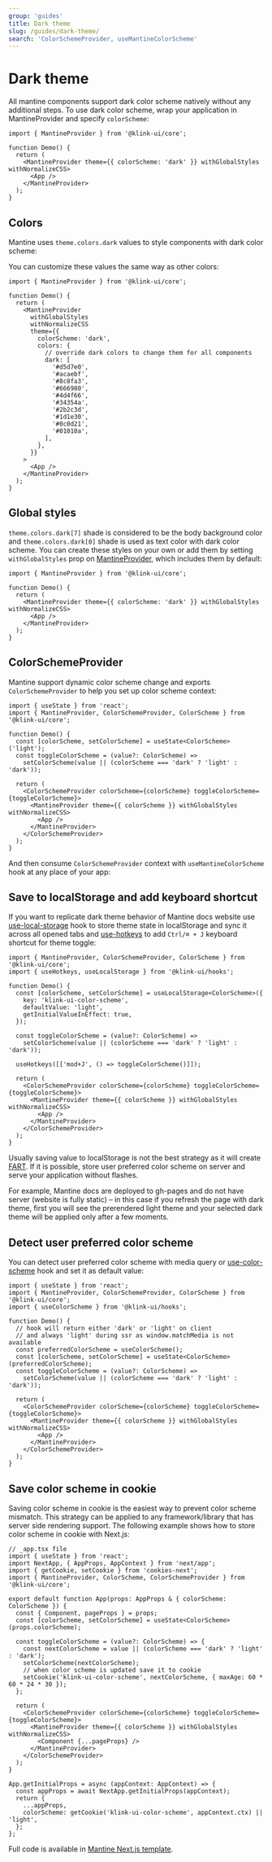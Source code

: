 ```yaml
---
group: 'guides'
title: Dark theme
slug: /guides/dark-theme/
search: 'ColorSchemeProvider, useMantineColorScheme'
---
```



# Dark theme

All mantine components support dark color scheme natively without any additional steps.
To use dark color scheme, wrap your application in MantineProvider and specify `colorScheme`:

```tsx
import { MantineProvider } from '@klink-ui/core';

function Demo() {
  return (
    <MantineProvider theme={{ colorScheme: 'dark' }} withGlobalStyles withNormalizeCSS>
      <App />
    </MantineProvider>
  );
}
```

## Colors

Mantine uses `theme.colors.dark` values to style components with dark color scheme:

<ColorsGroup group="dark" />

You can customize these values the same way as other colors:

```tsx
import { MantineProvider } from '@klink-ui/core';

function Demo() {
  return (
    <MantineProvider
      withGlobalStyles
      withNormalizeCSS
      theme={{
        colorScheme: 'dark',
        colors: {
          // override dark colors to change them for all components
          dark: [
            '#d5d7e0',
            '#acaebf',
            '#8c8fa3',
            '#666980',
            '#4d4f66',
            '#34354a',
            '#2b2c3d',
            '#1d1e30',
            '#0c0d21',
            '#01010a',
          ],
        },
      }}
    >
      <App />
    </MantineProvider>
  );
}
```

## Global styles

`theme.colors.dark[7]` shade is considered to be the body background color and `theme.colors.dark[0]` shade is used as text color with dark color scheme.
You can create these styles on your own or add them by setting `withGlobalStyles` prop on [MantineProvider](/theming/klink-ui-provider/), which includes them by default:

```tsx
import { MantineProvider } from '@klink-ui/core';

function Demo() {
  return (
    <MantineProvider theme={{ colorScheme: 'dark' }} withGlobalStyles withNormalizeCSS>
      <App />
    </MantineProvider>
  );
}
```

## ColorSchemeProvider

Mantine support dynamic color scheme change and exports `ColorSchemeProvider` to
help you set up color scheme context:

```tsx
import { useState } from 'react';
import { MantineProvider, ColorSchemeProvider, ColorScheme } from '@klink-ui/core';

function Demo() {
  const [colorScheme, setColorScheme] = useState<ColorScheme>('light');
  const toggleColorScheme = (value?: ColorScheme) =>
    setColorScheme(value || (colorScheme === 'dark' ? 'light' : 'dark'));

  return (
    <ColorSchemeProvider colorScheme={colorScheme} toggleColorScheme={toggleColorScheme}>
      <MantineProvider theme={{ colorScheme }} withGlobalStyles withNormalizeCSS>
        <App />
      </MantineProvider>
    </ColorSchemeProvider>
  );
}
```

And then consume `ColorSchemeProvider` context with `useMantineColorScheme` hook at any place of your app:

<Demo data={ThemeDemos.darkThemeToggle} />

## Save to localStorage and add keyboard shortcut

If you want to replicate dark theme behavior of Mantine docs website use [use-local-storage](/hooks/use-local-storage/)
hook to store theme state in localStorage and sync it across all opened tabs and [use-hotkeys](/hooks/use-hotkeys/)
to add `Ctrl/⌘ + J` keyboard shortcut for theme toggle:

```tsx
import { MantineProvider, ColorSchemeProvider, ColorScheme } from '@klink-ui/core';
import { useHotkeys, useLocalStorage } from '@klink-ui/hooks';

function Demo() {
  const [colorScheme, setColorScheme] = useLocalStorage<ColorScheme>({
    key: 'klink-ui-color-scheme',
    defaultValue: 'light',
    getInitialValueInEffect: true,
  });

  const toggleColorScheme = (value?: ColorScheme) =>
    setColorScheme(value || (colorScheme === 'dark' ? 'light' : 'dark'));

  useHotkeys([['mod+J', () => toggleColorScheme()]]);

  return (
    <ColorSchemeProvider colorScheme={colorScheme} toggleColorScheme={toggleColorScheme}>
      <MantineProvider theme={{ colorScheme }} withGlobalStyles withNormalizeCSS>
        <App />
      </MantineProvider>
    </ColorSchemeProvider>
  );
}
```

Usually saving value to localStorage is not the best strategy as it will create
[FART](https://css-tricks.com/flash-of-inaccurate-color-theme-fart/).
If it is possible, store user preferred color scheme on server and serve your application without flashes.

For example, Mantine docs are deployed to gh-pages and do not have server (website is fully static) –
in this case if you refresh the page with dark theme, first you will see the prerendered light theme
and your selected dark theme will be applied only after a few moments.

## Detect user preferred color scheme

You can detect user preferred color scheme with media query or [use-color-scheme](/hooks/use-color-scheme/)
hook and set it as default value:

```tsx
import { useState } from 'react';
import { MantineProvider, ColorSchemeProvider, ColorScheme } from '@klink-ui/core';
import { useColorScheme } from '@klink-ui/hooks';

function Demo() {
  // hook will return either 'dark' or 'light' on client
  // and always 'light' during ssr as window.matchMedia is not available
  const preferredColorScheme = useColorScheme();
  const [colorScheme, setColorScheme] = useState<ColorScheme>(preferredColorScheme);
  const toggleColorScheme = (value?: ColorScheme) =>
    setColorScheme(value || (colorScheme === 'dark' ? 'light' : 'dark'));

  return (
    <ColorSchemeProvider colorScheme={colorScheme} toggleColorScheme={toggleColorScheme}>
      <MantineProvider theme={{ colorScheme }} withGlobalStyles withNormalizeCSS>
        <App />
      </MantineProvider>
    </ColorSchemeProvider>
  );
}
```

## Save color scheme in cookie

Saving color scheme in cookie is the easiest way to prevent color scheme mismatch.
This strategy can be applied to any framework/library that has server side rendering support.
The following example shows how to store color scheme in cookie with Next.js:

```tsx
// _app.tsx file
import { useState } from 'react';
import NextApp, { AppProps, AppContext } from 'next/app';
import { getCookie, setCookie } from 'cookies-next';
import { MantineProvider, ColorScheme, ColorSchemeProvider } from '@klink-ui/core';

export default function App(props: AppProps & { colorScheme: ColorScheme }) {
  const { Component, pageProps } = props;
  const [colorScheme, setColorScheme] = useState<ColorScheme>(props.colorScheme);

  const toggleColorScheme = (value?: ColorScheme) => {
    const nextColorScheme = value || (colorScheme === 'dark' ? 'light' : 'dark');
    setColorScheme(nextColorScheme);
    // when color scheme is updated save it to cookie
    setCookie('klink-ui-color-scheme', nextColorScheme, { maxAge: 60 * 60 * 24 * 30 });
  };

  return (
    <ColorSchemeProvider colorScheme={colorScheme} toggleColorScheme={toggleColorScheme}>
      <MantineProvider theme={{ colorScheme }} withGlobalStyles withNormalizeCSS>
        <Component {...pageProps} />
      </MantineProvider>
    </ColorSchemeProvider>
  );
}

App.getInitialProps = async (appContext: AppContext) => {
  const appProps = await NextApp.getInitialProps(appContext);
  return {
    ...appProps,
    colorScheme: getCookie('klink-ui-color-scheme', appContext.ctx) || 'light',
  };
};
```

Full code is available in [Mantine Next.js template](https://github.com/mantinedev/klink-ui-next-template).
